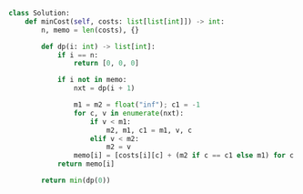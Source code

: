 ```python meta="source=problems/256-paint-house/vector.py"
class Solution:
    def minCost(self, costs: list[list[int]]) -> int:
        n, memo = len(costs), {}

        def dp(i: int) -> list[int]:
            if i == n:
                return [0, 0, 0]  

            if i not in memo:
                nxt = dp(i + 1)  

                m1 = m2 = float("inf"); c1 = -1
                for c, v in enumerate(nxt):
                    if v < m1:
                        m2, m1, c1 = m1, v, c
                    elif v < m2:
                        m2 = v
                memo[i] = [costs[i][c] + (m2 if c == c1 else m1) for c in range(3)]
            return memo[i]

        return min(dp(0))
```